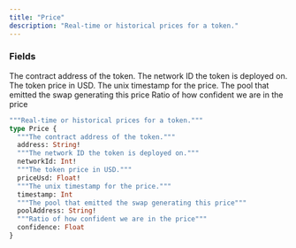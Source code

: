 ```yaml
---
title: "Price"
description: "Real-time or historical prices for a token."
---
```


### Fields

<ResponseField name="address" type="String!" required>
  The contract address of the token.
</ResponseField>

<ResponseField name="networkId" type="Int!" required>
  The network ID the token is deployed on.
</ResponseField>

<ResponseField name="priceUsd" type="Float!" required>
  The token price in USD.
</ResponseField>

<ResponseField name="timestamp" type="Int">
  The unix timestamp for the price.
</ResponseField>

<ResponseField name="poolAddress" type="String!" required>
  The pool that emitted the swap generating this price
</ResponseField>

<ResponseField name="confidence" type="Float">
  Ratio of how confident we are in the price
</ResponseField>


```graphql Price
"""Real-time or historical prices for a token."""
type Price {
  """The contract address of the token."""
  address: String!
  """The network ID the token is deployed on."""
  networkId: Int!
  """The token price in USD."""
  priceUsd: Float!
  """The unix timestamp for the price."""
  timestamp: Int
  """The pool that emitted the swap generating this price"""
  poolAddress: String!
  """Ratio of how confident we are in the price"""
  confidence: Float
}
```
